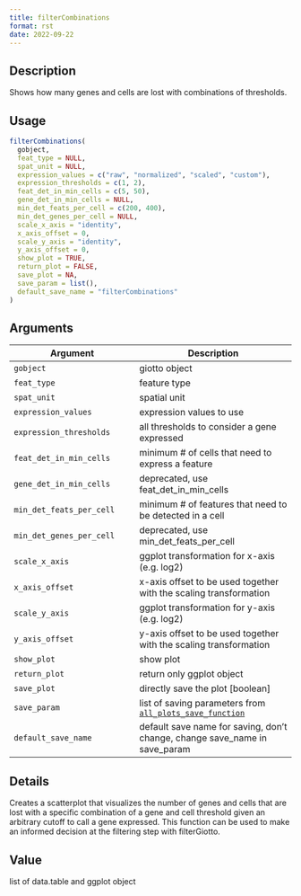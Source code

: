 ```yaml
--- 
title: filterCombinations 
format: rst 
date: 2022-09-22 
--- 
```


## Description

Shows how many genes and cells are lost with combinations of thresholds.


## Usage

```r
filterCombinations(
  gobject,
  feat_type = NULL,
  spat_unit = NULL,
  expression_values = c("raw", "normalized", "scaled", "custom"),
  expression_thresholds = c(1, 2),
  feat_det_in_min_cells = c(5, 50),
  gene_det_in_min_cells = NULL,
  min_det_feats_per_cell = c(200, 400),
  min_det_genes_per_cell = NULL,
  scale_x_axis = "identity",
  x_axis_offset = 0,
  scale_y_axis = "identity",
  y_axis_offset = 0,
  show_plot = TRUE,
  return_plot = FALSE,
  save_plot = NA,
  save_param = list(),
  default_save_name = "filterCombinations"
)
```


## Arguments

Argument      |Description
------------- |----------------
`gobject`     |     giotto object
`feat_type`     |     feature type
`spat_unit`     |     spatial unit
`expression_values`     |     expression values to use
`expression_thresholds`     |     all thresholds to consider a gene expressed
`feat_det_in_min_cells`     |     minimum # of cells that need to express a feature
`gene_det_in_min_cells`     |     deprecated, use feat_det_in_min_cells
`min_det_feats_per_cell`     |     minimum # of features that need to be detected in a cell
`min_det_genes_per_cell`     |     deprecated, use min_det_feats_per_cell
`scale_x_axis`     |     ggplot transformation for x-axis (e.g. log2)
`x_axis_offset`     |     x-axis offset to be used together with the scaling transformation
`scale_y_axis`     |     ggplot transformation for y-axis (e.g. log2)
`y_axis_offset`     |     y-axis offset to be used together with the scaling transformation
`show_plot`     |     show plot
`return_plot`     |     return only ggplot object
`save_plot`     |     directly save the plot [boolean]
`save_param`     |     list of saving parameters from [`all_plots_save_function`](#allplotssavefunction)
`default_save_name`     |     default save name for saving, don't change, change save_name in save_param


## Details

Creates a scatterplot that visualizes the number of genes and cells that are
 lost with a specific combination of a gene and cell threshold given an arbitrary cutoff
 to call a gene expressed. This function can be used to make an informed decision at the
 filtering step with filterGiotto.


## Value

list of data.table and ggplot object


